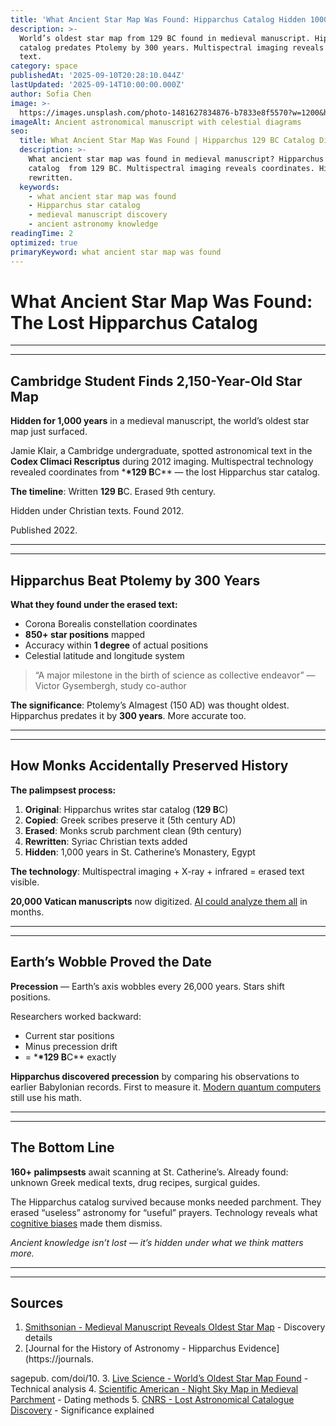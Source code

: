 ```yaml
---
title: 'What Ancient Star Map Was Found: Hipparchus Catalog Hidden 1000 Years'
description: >-
  World’s oldest star map from 129 BC found in medieval manuscript. Hipparchus 
  catalog predates Ptolemy by 300 years. Multispectral imaging reveals erased
  text.
category: space
publishedAt: '2025-09-10T20:28:10.044Z'
lastUpdated: '2025-09-14T10:00:00.000Z'
author: Sofia Chen
image: >-
  https://images.unsplash.com/photo-1481627834876-b7833e8f5570?w=1200&h=630&fit=crop
imageAlt: Ancient astronomical manuscript with celestial diagrams
seo:
  title: What Ancient Star Map Was Found | Hipparchus 129 BC Catalog Discovered
  description: >-
    What ancient star map was found in medieval manuscript? Hipparchus star
    catalog  from 129 BC. Multispectral imaging reveals coordinates. History
    rewritten.
  keywords:
    - what ancient star map was found
    - Hipparchus star catalog
    - medieval manuscript discovery
    - ancient astronomy knowledge
readingTime: 2
optimized: true
primaryKeyword: what ancient star map was found
---
```


# What Ancient Star Map Was Found: The Lost Hipparchus Catalog

---

---

## Cambridge Student Finds 2,150-Year-Old Star Map

**Hidden for 1,000 years** in a medieval manuscript, the world’s oldest star map just surfaced.

Jamie Klair, a Cambridge undergraduate, spotted astronomical text in the **Codex Climaci Rescriptus** during 2012 imaging. Multispectral technology revealed coordinates from \***\*129 B**C\*\* — the lost Hipparchus star catalog.

**The timeline**: Written **129 B**C. Erased 9th century.

Hidden under Christian texts. Found 2012.

Published 2022.

---

---

## Hipparchus Beat Ptolemy by 300 Years

**What they found under the erased text:**

- Corona Borealis constellation coordinates
- **850+ star positions** mapped
- Accuracy within **1 degree** of actual positions
- Celestial latitude and longitude system

> “A major milestone in the birth of science as collective endeavor” — Victor Gysembergh, study co-author

**The significance**: Ptolemy’s Almagest (150 AD) was thought oldest. Hipparchus predates it by **300 years**. More accurate too.

---

---

## How Monks Accidentally Preserved History

**The palimpsest process:**

1. **Original**: Hipparchus writes star catalog (**129 B**C)
2. **Copied**: Greek scribes preserve it (5th century AD)
3. **Erased**: Monks scrub parchment clean (9th century)
4. **Rewritten**: Syriac Christian texts added
5. **Hidden**: 1,000 years in St. Catherine’s Monastery, Egypt

**The technology**: Multispectral imaging + X-ray + infrared = erased text visible.

**20,000 Vatican manuscripts** now digitized. [AI could analyze them all](/technology/ai-agents-revolution-13-billion-market-taking-over-2025) in months.

---

---

## Earth’s Wobble Proved the Date

**Precession** — Earth’s axis wobbles every 26,000 years. Stars shift positions.

Researchers worked backward:

- Current star positions
- Minus precession drift
- = \***\*129 B**C\*\* exactly

**Hipparchus discovered precession** by comparing his observations to earlier Babylonian records. First to measure it. [Modern quantum computers](/technology/quantum-computing-2025-commercial-breakthrough) still use his math.

---

---

## The Bottom Line

**160+ palimpsests** await scanning at St. Catherine’s. Already found: unknown Greek medical texts, drug recipes, surgical guides.

The Hipparchus catalog survived because monks needed parchment. They erased “useless” astronomy for “useful” prayers. Technology reveals what [cognitive biases](/psychology/your-brain-lies-to-you-cognitive-biases-2025) made them dismiss.

_Ancient knowledge isn’t lost — it’s hidden under what we think matters more._

---

---

## Sources

1. [Smithsonian - Medieval Manuscript Reveals Oldest Star Map](https://www.smithsonianmag.com/smart-news/medieval-manuscript-oldest-map-of-the-stars-Hipparchus-180980993/) - Discovery details
2. [Journal for the History of Astronomy - Hipparchus Evidence](https://journals.

sagepub. com/doi/10. 3. [Live Science - World’s Oldest Star Map Found](https://www.livescience.com/hipparchus-star-map-found) - Technical analysis 4. [Scientific American - Night Sky Map in Medieval Parchment](https://www.scientificamerican.com/article/first-known-map-of-night-sky-found-hidden-in-medieval-parchment/) - Dating methods 5. [CNRS - Lost Astronomical Catalogue Discovery](https://www.cnrs.fr/en/press/discovery-extracts-lost-astronomical-catalogue) - Significance explained
